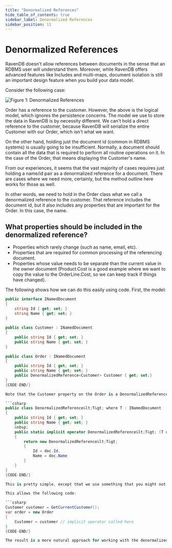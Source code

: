```yaml
---
title: "Denormalized References"
hide_table_of_contents: true
sidebar_label: Denormalized References
sidebar_position: 11
---
```



# Denormalized References

RavenDB doesn't allow references between documents in the sense that an RDBMS user will understand them. Moreover, while RavenDB offers advanced features like Includes and multi-maps, document isolation is still an important design feature when you build your data model.

Consider the following case:

![Figure 1: Denormalized References](./assets/denormalized_references_faq.png)

Order has a reference to the customer. However, the above is the logical model, which ignores the persistence concerns. The model we use to store the data in RavenDB is by necessity different. We can't hold a direct reference to the customer, because RavenDB will serialize the entire Customer with our Order, which isn't what we want.

On the other hand, holding just the document id (common in RDBMS systems) is usually going to be insufficient. Normally, a document should contain all the data that is required to perform all routine operations on it. In the case of the Order, that means displaying the Customer's name.

<Admonition type="note" title="">
From our experiences, it seems that the vast majority of cases requires just holding a name/id pair as a denormalized reference for a document. There are cases where we need more, certainly, but the method outline here works for those as well.
</Admonition>

In other words, we need to hold in the Order class what we call a denormalized reference to the customer. That reference includes the document id, but it also includes any properties that are important for the Order. In this case, the name.

## What properties should be included in the denormalized reference?

* Properties which rarely change (such as name, email, etc).
* Properties that are required for common processing of the referencing document.
* Properties whose value needs to be separate than the current value in the owner document (Product.Cost is a good example where we want to copy the value to the OrderLine.Cost, so we can keep track if things have changed).

The following shows how we can do this easily using code. First, the model:

```csharp 
public interface INamedDocument
{
    string Id { get; set; }
    string Name { get; set; }
}
 
public class Customer : INamedDocument
{
    public string Id { get; set; }
    public string Name { get; set; }
}
 
public class Order : INamedDocument
{
    public string Id { get; set; }
    public string Name { get; set; }
    public DenormalizedReference<Customer> Customer { get; set;}
}
{CODE-END/}

Note that the Customer property on the Order is a DenormalizedReference of T. This class looks like this:

```csharp 
public class DenormalizedReference&lt;T&gt; where T : INamedDocument
{
    public string Id { get; set; }
    public string Name { get; set; }
    &nbsp;
    public static implicit operator DenormalizedReference&lt;T&gt; (T doc)
    {
        return new DenormalizedReference&lt;T&gt;
        {
            Id = doc.Id,
            Name = doc.Name
        }
    }
}
{CODE-END/}

This is pretty simple, except that we use something that you might not have seen before, implicit operators. This is just a C# language feature that tells the compiler that whenever it sees a expression of type T passed where the expected type is DenormalizedReference&lt;T&gt;, the implicit operator will be called to convert it.

This allows the following code:

```csharp 
Customer customer = GetCurrentCustomer();
var order = new Order
{
    Customer = customer // implicit operator called here
}
{CODE-END/}

The result is a more natural approach for working with the denormalized reference.
